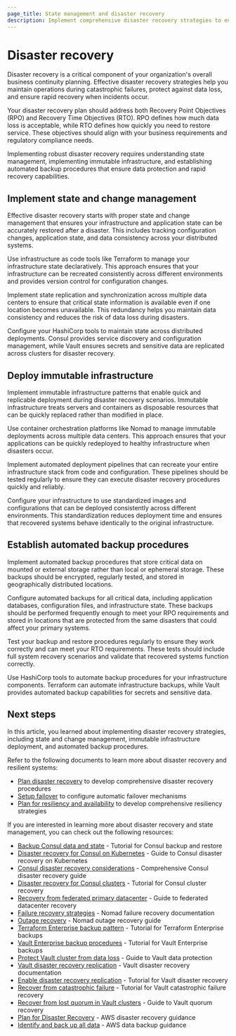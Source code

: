 ```yaml
---
page_title: State management and disaster recovery
description: Implement comprehensive disaster recovery strategies to ensure business continuity and minimize downtime during catastrophic failures.
---
```


# Disaster recovery

Disaster recovery is a critical component of your organization's overall business continuity planning. Effective disaster recovery strategies help you maintain operations during catastrophic failures, protect against data loss, and ensure rapid recovery when incidents occur.

Your disaster recovery plan should address both Recovery Point Objectives (RPO) and Recovery Time Objectives (RTO). RPO defines how much data loss is acceptable, while RTO defines how quickly you need to restore service. These objectives should align with your business requirements and regulatory compliance needs.

Implementing robust disaster recovery requires understanding state management, implementing immutable infrastructure, and establishing automated backup procedures that ensure data protection and rapid recovery capabilities.

## Implement state and change management

Effective disaster recovery starts with proper state and change management that ensures your infrastructure and application state can be accurately restored after a disaster. This includes tracking configuration changes, application state, and data consistency across your distributed systems.

Use infrastructure as code tools like Terraform to manage your infrastructure state declaratively. This approach ensures that your infrastructure can be recreated consistently across different environments and provides version control for configuration changes.

Implement state replication and synchronization across multiple data centers to ensure that critical state information is available even if one location becomes unavailable. This redundancy helps you maintain data consistency and reduces the risk of data loss during disasters.

Configure your HashiCorp tools to maintain state across distributed deployments. Consul provides service discovery and configuration management, while Vault ensures secrets and sensitive data are replicated across clusters for disaster recovery.

## Deploy immutable infrastructure

Implement immutable infrastructure patterns that enable quick and replicable deployment during disaster recovery scenarios. Immutable infrastructure treats servers and containers as disposable resources that can be quickly replaced rather than modified in place.

Use container orchestration platforms like Nomad to manage immutable deployments across multiple data centers. This approach ensures that your applications can be quickly redeployed to healthy infrastructure when disasters occur.

Implement automated deployment pipelines that can recreate your entire infrastructure stack from code and configuration. These pipelines should be tested regularly to ensure they can execute disaster recovery procedures quickly and reliably.

Configure your infrastructure to use standardized images and configurations that can be deployed consistently across different environments. This standardization reduces deployment time and ensures that recovered systems behave identically to the original infrastructure.

## Establish automated backup procedures

Implement automated backup procedures that store critical data on mounted or external storage rather than local or ephemeral storage. These backups should be encrypted, regularly tested, and stored in geographically distributed locations.

Configure automated backups for all critical data, including application databases, configuration files, and infrastructure state. These backups should be performed frequently enough to meet your RPO requirements and stored in locations that are protected from the same disasters that could affect your primary systems.

Test your backup and restore procedures regularly to ensure they work correctly and can meet your RTO requirements. These tests should include full system recovery scenarios and validate that recovered systems function correctly.

Use HashiCorp tools to automate backup procedures for your infrastructure components. Terraform can automate infrastructure backups, while Vault provides automated backup capabilities for secrets and sensitive data.

## Next steps

In this article, you learned about implementing disaster recovery strategies, including state and change management, immutable infrastructure deployment, and automated backup procedures.

Refer to the following documents to learn more about disaster recovery and resilient systems:

- [Plan disaster recovery](/well-architected-framework/design-resilient-systems/ensure-high-availability/plan-disaster-recovery) to develop comprehensive disaster recovery procedures
- [Setup failover](/well-architected-framework/design-resilient-systems/ensure-high-availability/setup-failover) to configure automatic failover mechanisms
- [Plan for resiliency and availability](/well-architected-framework/design-resilient-systems/plan-for-resilience) to develop comprehensive resiliency strategies

If you are interested in learning more about disaster recovery and state management, you can check out the following resources:

- [Backup Consul data and state](/consul/tutorials/operate-consul/backup-and-restore) - Tutorial for Consul backup and restore
- [Disaster recovery for Consul on Kubernetes](/consul/tutorials/production-kubernetes/kubernetes-disaster-recovery) - Guide to Consul disaster recovery on Kubernetes
- [Consul disaster recovery considerations](/consul/tutorials/operate-consul/disaster-recovery) - Comprehensive Consul disaster recovery guide
- [Disaster recovery for Consul clusters](/consul/tutorials/datacenter-operations/recovery-outage) - Tutorial for Consul cluster recovery
- [Recovery from federated primary datacenter](/consul/tutorials/operate-consul/recovery-outage-primary) - Guide to federated datacenter recovery
- [Failure recovery strategies](/nomad/docs/job-declare/failure) - Nomad failure recovery documentation
- [Outage recovery](/nomad/docs/manage/outage-recovery) - Nomad outage recovery guide
- [Terraform Enterprise backup pattern](/terraform/tutorials/recommended-patterns/pattern-backups) - Tutorial for Terraform Enterprise backups
- [Vault Enterprise backup procedures](/vault/tutorials/standard-procedures/sop-backup) - Tutorial for Vault Enterprise backups
- [Protect Vault cluster from data loss](/vault/tutorials/standard-procedures/sop-backup) - Guide to Vault data protection
- [Vault disaster recovery replication](/vault/docs/enterprise/replication#disaster-recovery-dr-replication) - Vault disaster recovery documentation
- [Enable disaster recovery replication](/vault/tutorials/enterprise/disaster-recovery) - Tutorial for Vault disaster recovery
- [Recover from catastrophic failure](/vault/tutorials/enterprise/disaster-recovery-replication-failover) - Tutorial for Vault catastrophic failure recovery
- [Recover from lost quorum in Vault clusters](/vault/tutorials/raft/raft-lost-quorum) - Guide to Vault quorum recovery
- [Plan for Disaster Recovery](https://docs.aws.amazon.com/wellarchitected/latest/reliability-pillar/plan-for-disaster-recovery-dr.html) - AWS disaster recovery guidance
- [Identify and back up all data](https://docs.aws.amazon.com/wellarchitected/latest/framework/rel_backing_up_data_identified_backups_data.html) - AWS data backup guidance
